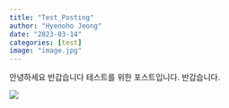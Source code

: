 ```yaml
---
title: "Test_Posting"
author: "Hyenoho Jeong"
date: "2023-03-14"
categories: [test]
image: "image.jpg"
---
```


안녕하세요 반갑습니다 테스트를 위한 포스트입니다. 반갑습니다.

![](image.jpg)